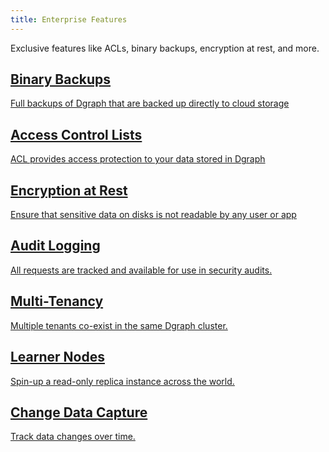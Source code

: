 ```yaml
---
title: Enterprise Features
---
```


<div class="landing">
  <div class="hero">
    <p>
      Exclusive features like ACLs, binary backups, encryption at rest, and more.
    </p>
  </div>
  <div class="item">
    <div class="icon"><i class="lni lni-download" aria-hidden="true"></i></div>
    <a  href="./binary-backups.md">
      <h2>Binary Backups</h2>
      <p>
        Full backups of Dgraph that are backed up directly to cloud storage
      </p>
    </a>
  </div>
  <div class="item">
    <div class="icon"><i class="lni lni-control-panel" aria-hidden="true"></i></div>
    <a href="./access-control-lists.md">
      <h2>Access Control Lists</h2>
      <p>
        ACL provides access protection to your data stored in Dgraph
      </p>
    </a>
  </div>
  <div class="item">
    <div class="icon"><i class="lni lni-lock-alt" aria-hidden="true"></i></div>
    <a href="./encryption-at-rest.md">
      <h2>Encryption at Rest</h2>
      <p>
        Ensure that sensitive data on disks is not readable by any user or app
      </p>
    </a>
  </div>
  <div class="item">
    <div class="icon"><i class="lni lni-keyword-research" aria-hidden="true"></i></div>
    <a  href="./audit-logs.md">
      <h2>Audit Logging</h2>
      <p>
        All requests are tracked and available for use in security audits.
      </p>
    </a>
  </div>
    <div class="item">
    <div class="icon"><i class="lni lni-network" aria-hidden="true"></i></div>
    <a  href="./multitenancy.md">
      <h2>Multi-Tenancy</h2>
      <p>
        Multiple tenants co-exist in the same Dgraph cluster.
      </p>
    </a>
  </div>
    <div class="item">
    <div class="icon"><i class="lni lni-files" aria-hidden="true"></i></div>
    <a  href="./learner-nodes.md">
      <h2>Learner Nodes</h2>
      <p>
        Spin-up a read-only replica instance across the world.
      </p>
    </a>
  </div>
    <div class="item">
    <div class="icon"><i class="lni lni-cog" aria-hidden="true"></i></div>
    <a  href="./change-data-capture.md">
      <h2>Change Data Capture</h2>
      <p>
        Track data changes over time.
      </p>
    </a>
  </div>

</div>

